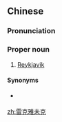 ==Chinese==
{{zh-forms|gloss=-}}

===Pronunciation===
{{zh-pron
|m=Léikèyǎwèikè
|c=leoi4 hak1 ngaa5 mei6 hak1
|mn=qz:Lûi-khiak-ngá-bì-khiak/xm:Lûi-khek-ngá-bì-khek/zz:Lûi-khek-ngée-bì-khek
|cat=pn
}}

===Proper noun===
{{zh-proper noun}}

# {{lb|zh|Mainland China}} [[Reykjavik]] {{gloss|capital city of Iceland}}

====Synonyms====
* {{qualifier|Taiwan}} {{zh-l|雷克雅維克}}

[[zh:雷克雅未克]]